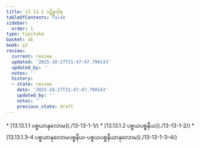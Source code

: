 ```yaml
---
title: 13.13.1 ပဋိစ္စဝါရ
tableOfContents: false
sidebar:
  order: 1
type: tipitaka
basket: ab
book: p2
review:
  current: review
  updated: '2025-10-27T21:47:47.790143'
  updated_by: ''
  notes: ''
  history:
  - state: review
    date: '2025-10-27T21:47:47.790143'
    updated_by: ''
    notes: ''
    previous_state: draft
---
```



<ReviewStatus review={frontmatter.review} showDetails={true} />

<HypothesisAnnotation frontmatter={frontmatter} />

<DynamicBreadcrumb />



<TableOfContents book="p2" section="13.13.1">
* [13.13.1.1 ပစ္စယာနုလောမ](./13-13-1-1/)
* [13.13.1.2 ပစ္စယပစ္စနီယ](./13-13-1-2/)
* [13.13.1.3–4 ပစ္စယာနုလောမပစ္စနီယ-ပစ္စယပစ္စနီယာနုလောမ](./13-13-1-3–4/)
</TableOfContents>